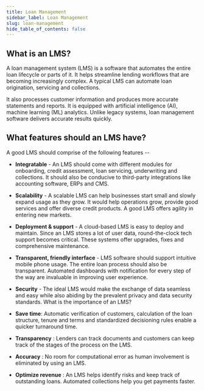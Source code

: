 ```yaml
---
title: Loan Management
sidebar_label: Loan Management
slug: loan-management
hide_table_of_contents: false
---
```



## What is an LMS?

A loan management system (LMS) is a software that automates the entire loan lifecycle or parts of it. It helps streamline lending workflows that are becoming increasingly complex. A typical LMS can automate loan origination, servicing and collections. 

It also processes customer information and produces more accurate statements and reports. It is equipped with artificial intelligence (AI), machine learning (ML) analytics. Unlike legacy systems, loan management software delivers accurate results quickly.

## What features should an LMS have?

A good LMS should comprise of the following features --

* **Integratable** - An LMS should come with different modules for onboarding, credit assessment, loan servicing, underwriting and collections. It should also be conducive to third-party integrations like accounting software, ERPs and CMS.

* **Scalability** - A scalable LMS can help businesses start small and slowly expand usage as they grow. It would help operations grow, provide good services and offer diverse credit products. A good LMS offers agility in entering new markets.

* **Deployment & support** - A cloud-based LMS is easy to deploy and maintain. Since an LMS stores a lot of user data, round-the-clock tech support becomes critical. These systems offer upgrades, fixes and comprehensive maintenance.

* **Transparent, friendly interface** - LMS software should support intuitive mobile phone usage. The entire loan process should also be transparent. Automated dashboards with notification for every step of the way are invaluable in improving user experience. 

* **Security** - The ideal LMS would make the exchange of data seamless and easy while also abiding by the prevalent privacy and data security standards. 
What is the importance of an LMS?

* **Save time**: Automatic verification of customers, calculation of the loan structure, tenure and terms and standardized decisioning rules enable a quicker turnaround time.

* **Transparency** : Lenders can track documents and customers can keep track of the stages of the process on the LMS. 

* **Accuracy** : No room for computational error as human involvement is eliminated by using an LMS.

* **Optimize revenue** : An LMS helps identify risks and keep track of outstanding loans. Automated collections help you get payments faster.



<!---
FinBox customizable Loan Management System(LMS) enables the complete automation of the entire loan pipeline. It provides complete loan management solution with configurability at its core :

* Complete loan life cycle automation 
* Future-proof, agnostic to platform, database, device, and browser
* Rich UI and flexibility
* Omni-channel delivery via APIs
-->